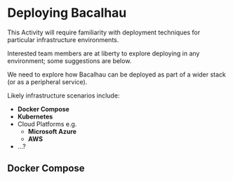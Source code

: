 
# Deploying Bacalhau

<Callout type="info">
  This Activity will require familiarity with deployment techniques for particular infrastructure environments.

  Interested team members are at liberty to explore deploying in any environment; some suggestions are below.
</Callout>

We need to explore how Bacalhau can be deployed as part of a wider stack (or as a peripheral service).

Likely infrastructure scenarios include:

- **Docker Compose**
- **Kubernetes**
- Cloud Platforms e.g.
  - **Microsoft Azure**
  - **AWS**
- ...?

## Docker Compose
